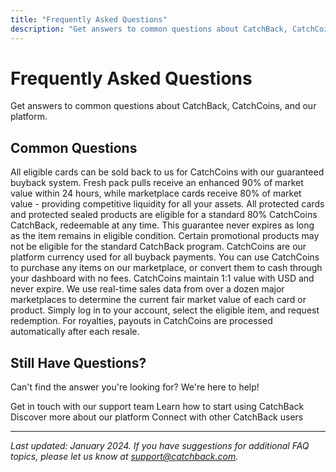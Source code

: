 ```yaml
---
title: "Frequently Asked Questions"
description: "Get answers to common questions about CatchBack, CatchCoins, and our platform"
---
```


# Frequently Asked Questions

Get answers to common questions about CatchBack, CatchCoins, and our platform.

## Common Questions

<Accordion>
  <AccordionItem title="How does the CatchBack buyback system work?">
    All eligible cards can be sold back to us for CatchCoins with our guaranteed buyback system. Fresh pack pulls receive an enhanced 90% of market value within 24 hours, while marketplace cards receive 80% of market value - providing competitive liquidity for all your assets.
  </AccordionItem>
  
  <AccordionItem title="What is the guaranteed catchback rate for cards and sealed product?">
    All protected cards and protected sealed products are eligible for a standard 80% CatchCoins CatchBack, redeemable at any time. This guarantee never expires as long as the item remains in eligible condition. Certain promotional products may not be eligible for the standard CatchBack program.
  </AccordionItem>
  
  <AccordionItem title="How do CatchCoins work?">
    CatchCoins are our platform currency used for all buyback payments. You can use CatchCoins to purchase any items on our marketplace, or convert them to cash through your dashboard with no fees. CatchCoins maintain 1:1 value with USD and never expire.
  </AccordionItem>
  
  <AccordionItem title="How is market value determined?">
    We use real-time sales data from over a dozen major marketplaces to determine the current fair market value of each card or product.
  </AccordionItem>
  
  <AccordionItem title="How do I redeem my catchback or royalty?">
    Simply log in to your account, select the eligible item, and request redemption. For royalties, payouts in CatchCoins are processed automatically after each resale.
  </AccordionItem>
</Accordion>

## Still Have Questions?

Can't find the answer you're looking for? We're here to help!

<CardGroup cols={2}>
  <Card
    title="Contact Support"
    icon="headset"
    href="/resources/support"
  >
    Get in touch with our support team
  </Card>
  <Card
    title="Getting Started"
    icon="rocket"
    href="/resources/getting-started"
  >
    Learn how to start using CatchBack
  </Card>
  <Card
    title="Platform Overview"
    icon="building"
    href="/about-catchback/overview"
  >
    Discover more about our platform
  </Card>
  <Card
    title="Join Community"
    icon="users"
    href="https://community.catchback.com"
  >
    Connect with other CatchBack users
  </Card>
</CardGroup>

---

*Last updated: January 2024. If you have suggestions for additional FAQ topics, please let us know at support@catchback.com.*
